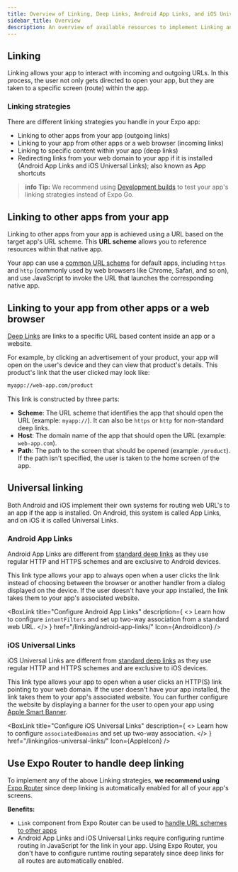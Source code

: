 ```yaml
---
title: Overview of Linking, Deep Links, Android App Links, and iOS Universal Links
sidebar_title: Overview
description: An overview of available resources to implement Linking and Deep Links in your Expo apps.
---
```




## Linking

Linking allows your app to interact with incoming and outgoing URLs. In this process, the user not only gets directed to open your app, but they are taken to a specific screen (route) within the app.

### Linking strategies

There are different linking strategies you handle in your Expo app:

- Linking to other apps from your app (outgoing links)
- Linking to your app from other apps or a web browser (incoming links)
- Linking to specific content within your app (deep links)
- Redirecting links from your web domain to your app if it is installed (Android App Links and iOS Universal Links); also known as App shortcuts

> **info** **Tip:** We recommend using [Development builds](/develop/development-builds/introduction/) to test your app's linking strategies instead of Expo Go.

## Linking to other apps from your app

Linking to other apps from your app is achieved using a URL based on the target app's URL scheme. This **URL scheme** allows you to reference resources within that native app.

Your app can use a [common URL scheme](/linking/into-other-apps/#common-url-schemes) for default apps, including `https` and `http` (commonly used by web browsers like Chrome, Safari, and so on), and use JavaScript to invoke the URL that launches the corresponding native app.

<BoxLink
  title="Linking into other apps"
  description="Learn how to handle common and custom URL schemes to link other apps from your app."
  href="/linking/into-other-apps/"
  Icon={BookOpen02Icon}
/>

## Linking to your app from other apps or a web browser

[Deep Links](https://en.wikipedia.org/wiki/Deep_linking) are links to a specific URL based content inside an app or a website.

For example, by clicking an advertisement of your product, your app will open on the user's device and they can view that product's details. This product's link that the user clicked may look like:

```html
myapp://web-app.com/product
```

This link is constructed by three parts:

- **Scheme**: The URL scheme that identifies the app that should open the URL (example: `myapp://`). It can also be `https` or `http` for non-standard deep links.
- **Host**: The domain name of the app that should open the URL (example: `web-app.com`).
- **Path**: The path to the screen that should be opened (example: `/product`). If the path isn't specified, the user is taken to the home screen of the app.

<BoxLink
  title="Linking to your app"
  description="Learn how to configure custom URL schemes to create a deep link of your app."
  href="/linking/into-your-app/"
  Icon={BookOpen02Icon}
/>

## Universal linking

Both Android and iOS implement their own systems for routing web URL's to an app if the app is installed. On Android, this system is called App Links, and on iOS it is called Universal Links.

### Android App Links

Android App Links are different from [standard deep links](#into-your-app) as they use regular HTTP and HTTPS schemes and are exclusive to Android devices.

This link type allows your app to always open when a user clicks the link instead of choosing between the browser or another handler from a dialog displayed on the device. If the user doesn't have your app installed, the link takes them to your app's associated website.

<BoxLink
  title="Configure Android App Links"
  description={
    <>
      Learn how to configure <CODE>intentFilters</CODE> and set up two-way association from a
      standard web URL.
    </>
  }
  href="/linking/android-app-links/"
  Icon={AndroidIcon}
/>

### iOS Universal Links

iOS Universal Links are different from [standard deep links](#into-your-app) as they use regular HTTP and HTTPS schemes and are exclusive to iOS devices.

This link type allows your app to open when a user clicks an HTTP(S) link pointing to your web domain. If the user doesn't have your app installed, the link takes them to your app's associated website. You can further configure the website by displaying a banner for the user to open your app using [Apple Smart Banner](/linking/ios-universal-links/#apple-smart-banner).

<BoxLink
  title="Configure iOS Universal Links"
  description={
    <>
      Learn how to configure <CODE>associatedDomains</CODE> and set up two-way association.
    </>
  }
  href="/linking/ios-universal-links/"
  Icon={AppleIcon}
/>

## Use Expo Router to handle deep linking

To implement any of the above Linking strategies, **we recommend using** [Expo Router](/router/introduction/) since deep linking is automatically enabled for all of your app's screens.

**Benefits:**

- `Link` component from Expo Router can be used to [handle URL schemes to other apps](/linking/into-other-apps/#expo-router)
- Android App Links and iOS Universal Links require configuring runtime routing in JavaScript for the link in your app. Using Expo Router, you don't have to configure runtime routing separately since deep links for all routes are automatically enabled.
